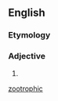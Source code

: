{{also|zootrophic}}
==English==

===Etymology===
{{confix|en|zoö|trophic}}

===Adjective===
{{en-adj|-}}

# {{alternative form of|en|zootrophic}}

[[Category:English terms spelled with Ö|zootrophic]]